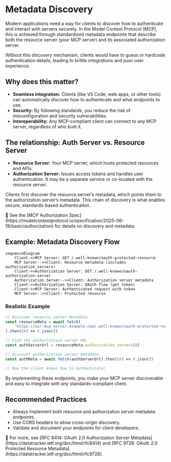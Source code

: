# Metadata Discovery

Modern applications need a way for clients to discover how to authenticate and interact with servers securely. In the Model Context Protocol (MCP), this is achieved through standardized metadata endpoints that describe both the resource server (your MCP server) and its associated authorization server.

Without this discovery mechanism, clients would have to guess or hardcode authentication details, leading to brittle integrations and poor user experience.

## Why does this matter?

- **Seamless integration:** Clients (like VS Code, web apps, or other tools) can automatically discover how to authenticate and what endpoints to use.
- **Security:** By following standards, you reduce the risk of misconfiguration and security vulnerabilities.
- **Interoperability:** Any MCP-compliant client can connect to any MCP server, regardless of who built it.

## The relationship: Auth Server vs. Resource Server

- **Resource Server:** Your MCP server, which hosts protected resources and APIs.
- **Authorization Server:** Issues access tokens and handles user authentication. It may be a separate service or co-located with the resource server.

Clients first discover the resource server’s metadata, which points them to the authorization server’s metadata. This chain of discovery is what enables secure, standards-based authentication.

<callout-info>
	📜 See the [MCP Authorization
	Spec](https://modelcontextprotocol.io/specification/2025-06-18/basic/authorization)
	for details on discovery and metadata.
</callout-info>

## Example: Metadata Discovery Flow

```mermaid
sequenceDiagram
	Client->>MCP Server: GET /.well-known/oauth-protected-resource
	MCP Server-->>Client: Resource metadata (includes authorization_servers)
	Client->>Authorization Server: GET /.well-known/oauth-authorization-server
	Authorization Server-->>Client: Authorization server metadata
	Client->>Authorization Server: OAuth flow (get token)
	Client->>MCP Server: Authenticated request with token
	MCP Server-->>Client: Protected resource
```

### Realistic Example

```ts
// Discover resource server metadata
const resourceMeta = await fetch(
	'https://our-mcp-server.example.com/.well-known/oauth-protected-resource',
).then((r) => r.json())

// Find the authorization server URL
const authServerUrl = resourceMeta.authorization_servers[0]

// Discover authorization server metadata
const authMeta = await fetch(authServerUrl).then((r) => r.json())

// Now the client knows how to authenticate!
```

<callout-success>
	By implementing these endpoints, you make your MCP server discoverable and
	easy to integrate with any standards-compliant client.
</callout-success>

## Recommended Practices

- Always implement both resource and authorization server metadata endpoints.
- Use CORS headers to allow cross-origin discovery.
- Validate and document your endpoints for client developers.

<callout-muted>
	📜 For more, see [RFC 8414: OAuth 2.0 Authorization Server
	Metadata](https://datatracker.ietf.org/doc/html/rfc8414) and [RFC 9728: OAuth
	2.0 Protected Resource
	Metadata](https://datatracker.ietf.org/doc/html/rfc9728).
</callout-muted>
